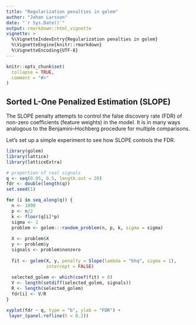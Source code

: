 ```yaml
---
title: "Regularization penalties in golem"
author: "Johan Larsson"
date: "`r Sys.Date()`"
output: rmarkdown::html_vignette
vignette: >
  %\VignetteIndexEntry{Regularization penalties in golem}
  %\VignetteEngine{knitr::rmarkdown}
  %\VignetteEncoding{UTF-8}
---
```


```r
knitr::opts_chunk$set(
  collapse = TRUE,
  comment = "#>"
)
```

## Sorted L-One Penalized Estimation (SLOPE)

The SLOPE penalty attempts to control
the false discovery rate (FDR) of non-zero coefficients (feature weights)
in the model. It is in many ways analogous to the
Benjamini--Hochberg procedure for multiple comparisons.

Let's set up a simple experiment to see how SLOPE controls the FDR.

```r
library(golem)
library(lattice)
library(latticeExtra)

# proportion of real signals
q <- seq(0.05, 0.5, length.out = 20)
fdr <- double(length(q))
set.seed(1)

for (i in seq_along(q)) {
  n <- 1000
  p <- n/2
  k <- floor(q[i]*p)
  sigma <- 1
  problem <- golem:::random_problem(n, p, k, sigma = sigma)
  
  X <- problem$X
  y <- problem$y
  signals <- problem$nonzero
  
  fit <- golem(X, y, penalty = Slope(lambda = "bhq", sigma = 1),
               intercept = FALSE)
  
  selected_golem <- which(coef(fit) > 0)
  V <- length(setdiff(selected_golem, signals))
  R <- length(selected_golem)
  fdr[i] <- V/R
}

xyplot(fdr ~ q, type = "b", ylab = "FDR") +
 layer_(panel.refline(h = 0.2)) 
```



